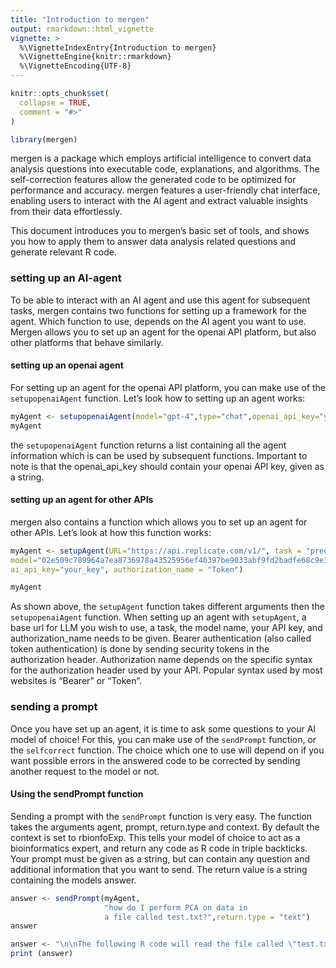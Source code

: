 ```yaml
---
title: "Introduction to mergen"
output: rmarkdown::html_vignette
vignette: >
  %\VignetteIndexEntry{Introduction to mergen}
  %\VignetteEngine{knitr::rmarkdown}
  %\VignetteEncoding{UTF-8}
---
```


```r
knitr::opts_chunk$set(
  collapse = TRUE,
  comment = "#>"
)
```

```r
library(mergen)
```

mergen is a package which employs artificial intelligence to convert data analysis questions into executable code, explanations, and algorithms. The self-correction features allow the generated code to be optimized for performance and accuracy. mergen features a user-friendly chat interface, enabling users to interact with the AI agent and extract valuable insights from their data effortlessly.

This document introduces you to mergen's basic set of tools, and shows you how to apply them
to answer data analysis related questions and generate relevant R code. 

### setting up an AI-agent
To be able to interact with an AI agent and use this agent for subsequent tasks, mergen contains two functions for setting up a framework for the agent. Which function to use, depends on the AI agent you want to use. Mergen allows you to set up an agent for the openai API platform, but also other platforms that behave similarly.

#### setting up an openai agent
For setting up an agent for the openai API platform, you can make use of the `setupopenaiAgent` function.
Let's look how to setting up an agent works:

```r
myAgent <- setupopenaiAgent(model="gpt-4",type="chat",openai_api_key="your_key")
myAgent
```

the `setupopenaiAgent` function returns a list containing all the agent information which is can be used by subsequent functions. Important to note is that the openai_api_key should contain your openai API key, given as a string. 

#### setting up an agent for other APIs
mergen also contains a function which allows you to set up an agent for other APIs. Let's look at how this function works:

```r
myAgent <- setupAgent(URL="https://api.replicate.com/v1/", task = "predictions",
model="02e509c789964a7ea8736978a43525956ef40397be9033abf9fd2badfe68c9e3",
ai_api_key="your_key", authorization_name = "Token")

myAgent
```

As shown above, the `setupAgent` function takes different arguments then the `setupopenaiAgent` function. When setting up an agent with `setupAgent`, a base url for LLM you wish to use, a task, the model name, your API key, and authorization_name needs to be given. Bearer authentication (also called token authentication) is done by sending security tokens in the authorization header. Authorization name depends on the specific syntax for the authorization header used by your API. Popular syntax used by most websites is  "Bearer" or "Token".

### sending a prompt

Once you have set up an agent, it is time to ask some questions to your AI model of choice! For this, you can make use of the `sendPrompt` function, or the `selfcorrect` function. The choice which one to use will depend on if you want possible errors in the answered code to be corrected by sending another request to the model or not. 

#### Using the sendPrompt function
Sending a prompt with the `sendPrompt` function is very easy. The function takes the arguments agent, prompt, return.type and context. By default the context is set to rbionfoExp. This tells your model of choice to act as a bioinformatics expert, and return any code as R code in triple backticks. Your prompt must be given as a string, but can contain any question and additional information that you want to send. The return value is a string containing the models answer. 

```r
answer <- sendPrompt(myAgent,
                     "how do I perform PCA on data in
                     a file called test.txt?",return.type = "text")
answer
```
```r
answer <- "\n\nThe following R code will read the file called \"test.txt\", normalize the table and do PCA. First, the code will read the file into an R data frame: \n\n```\ndata <- read.table(\"test.txt\", header = TRUE, sep = \"\\t\")\n```\n\nNext, the data will be normalized to the range of 0 to 1:\n\n```\nnormalized.data <- scale(data, center = TRUE, scale = TRUE)\n```\n\nFinally, the normalized data will be used to do a Principal Component Analysis (PCA):\n\n```\npca <- princomp(normalized.data)\n```"
print (answer)

```
